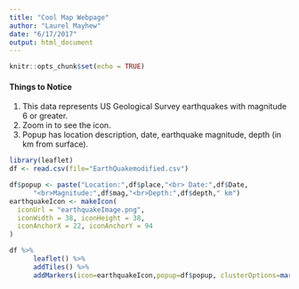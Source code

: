 ```yaml
---
title: "Cool Map Webpage"
author: "Laurel Mayhew"
date: "6/17/2017"
output: html_document
---
```


```r
knitr::opts_chunk$set(echo = TRUE)
```

#### Things to Notice

1. This data represents US Geological Survey earthquakes with magnitude 6 
or greater.
2. Zoom in to see the icon.
3. Popup has location description, date, earthquake magnitude, depth (in km from 
surface).


```r
library(leaflet)
df <- read.csv(file="EarthQuakemodified.csv")

df$popup <- paste("Location:",df$place,"<br> Date:",df$Date,
      "<br>Magnitude:",df$mag,"<br>Depth:",df$depth," km")
earthquakeIcon <- makeIcon(
  iconUrl = "earthquakeImage.png",
  iconWidth = 38, iconHeight = 38,
  iconAnchorX = 22, iconAnchorY = 94
)

df %>% 
      leaflet() %>%
      addTiles() %>%
      addMarkers(icon=earthquakeIcon,popup=df$popup, clusterOptions=markerClusterOptions())
```

